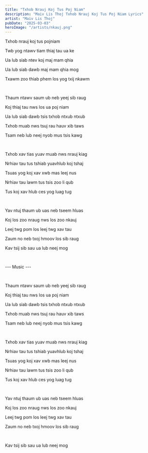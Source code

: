 ```yaml
---
title: "Txhob Nrauj Koj Tus Poj Niam"
description: "Maiv Lis Thoj Txhob Nrauj Koj Tus Poj Niam Lyrics"
artist: "Maiv Lis Thoj"
pubDate: "2025-03-03"
heroImage: "/artists/nkauj.png"
---
```


Txhob nrauj koj tus pojniam

Twb yog ntawv tiam thiaj tau ua ke

Ua lub siab ntev koj maj mam qhia

Ua lub siab dawb maj mam qhia mog

Txawm zoo thiab phem los yog txij nkawm

<br />

Thaum ntawv saum ub neb yeej sib raug

Koj thiaj tau nws los ua poj niam

Ua lub siab dawb tsis txhob ntxub ntxub

Txhob muab nws tsuj rau hauv xib taws

Tsam neb lub neej nyob mus tsis kawg

<br />

Txhob xav tias yuav muab nws nrauj kiag

Nrhiav tau tus tshiab yuavhlub koj tshaj

Tsuas yog koj xav xwb mas leej nus

Nrhiav tau lawm tus tsis zoo li qub

Tus koj xav hlub ces yog luag tug

<br />

Yav ntuj thaum ub uas neb tseem hluas

Koj los zoo nraug nws los zoo nkauj

Leej twg pom los leej twg xav tau

Zaum no neb txoj hmoov los sib raug

Kav tsij sib sau ua lub neej mog

<br />

--- Music ---

<br />

Thaum ntawv saum ub neb yeej sib raug

Koj thiaj tau nws los ua poj niam

Ua lub siab dawb tsis txhob ntxub ntxub

Txhob muab nws tsuj rau hauv xib taws

Tsam neb lub neej nyob mus tsis kawg

<br />

Txhob xav tias yuav muab nws nrauj kiag

Nrhiav tau tus tshiab yuavhlub koj tshaj

Tsuas yog koj xav xwb mas leej nus

Nrhiav tau lawm tus tsis zoo li qub

Tus koj xav hlub ces yog luag tug

<br />

Yav ntuj thaum ub uas neb tseem hluas

Koj los zoo nraug nws los zoo nkauj

Leej twg pom los leej twg xav tau

Zaum no neb txoj hmoov los sib raug

<br />

Kav tsij sib sau ua lub neej mog

